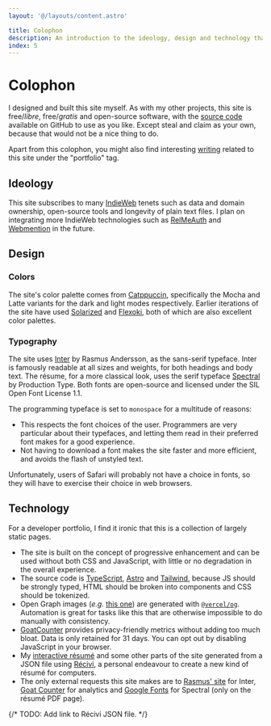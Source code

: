 ```yaml
---
layout: '@/layouts/content.astro'

title: Colophon
description: An introduction to the ideology, design and technology that power this website.
index: 5
---
```


# Colophon

I designed and built this site myself. As with my other projects, this site is
free/_libre_, free/_gratis_ and open-source software, with the
[source code](https://github.com/dhruvkb/portfolio) available on GitHub to use
as you like. Except steal and claim as your own, because that would not be a
nice thing to do.

Apart from this colophon, you might also find interesting [writing](/writings)
related to this site under the "portfolio" tag.

## Ideology

This site subscribes to many [IndieWeb](https://indieweb.org) tenets such as
data and domain ownership, open-source tools and longevity of plain text files.
I plan on integrating more IndieWeb technologies such as
[RelMeAuth](https://indieweb.org/RelMeAuth) and
[Webmention](https://indieweb.org/Webmention) in the future.

## Design

### Colors

The site's color palette comes from [Catppuccin](https://catppuccin.com/),
specifically the Mocha and Latte variants for the dark and light modes
respectively. Earlier iterations of the site have used
[Solarized](https://ethanschoonover.com/solarized/) and
[Flexoki](https://stephango.com/flexoki), both of which are also excellent color
palettes.

### Typography

The site uses [Inter](https://rsms.me/inter/) by Rasmus Andersson, as the
sans-serif typeface. Inter is famously readable at all sizes and weights, for
both headings and body text. The résume, for a more classical look, uses the
serif typeface [Spectral](https://productiontype.com/font/spectral) by
Production Type. Both fonts are open-source and licensed under the SIL Open Font
License 1.1.

The programming typeface is set to `monospace` for a multitude of reasons:
- This respects the font choices of the user. Programmers are very particular
  about their typefaces, and letting them read in their preferred font makes for
  a good experience.
- Not having to download a font makes the site faster and more efficient, and
  avoids the flash of unstyled text.

Unfortunately, users of Safari will probably not have a choice in fonts, so they
will have to exercise their choice in web browsers.

## Technology

For a developer portfolio, I find it ironic that this is a collection of largely
static pages.

- The site is built on the concept of progressive enhancement and can be used
  without both CSS and JavaScript, with little or no degradation in the overall
  experience.
- The source code is [TypeScript](https://www.typescriptlang.org),
  [Astro](https://astro.build) and [Tailwind](https://tailwindcss.com), because
  JS should be strongly typed, HTML should be broken into components and CSS
  should be tokenized.
- Open Graph images (_e.g._ [this one](/og/colophon.png)) are generated with
  [`@vercel/og`](https://www.npmjs.com/package/@vercel/og). Automation is great
  for tasks like this that are otherwise impossible to do manually with
  consistency.
- [GoatCounter](https://goatcounter.com) provides privacy-friendly metrics
  without adding too much bloat. Data is only retained for 31 days. You can opt
  out by disabling JavaScript in your browser.
- My [interactive résumé](/resume/) and some other parts of the site generated
  from a JSON file using [Récivi](https://recivi.vercel.app), a personal
  endeavour to create a new kind of résumé for computers.
- The only external requests this site makes are to
  [Rasmus' site](https://rsms.me) for Inter,
  [Goat Counter](https://goatcounter.com) for analytics and
  [Google Fonts](https://) for Spectral (only on the résumé PDF page).

{/* TODO: Add link to Récivi JSON file. */}
